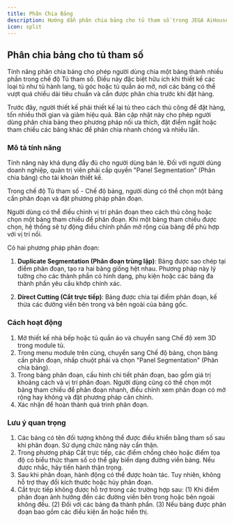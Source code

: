 ```yaml
---
title: Phân Chia Bảng
description: Hướng dẫn phân chia bảng cho tủ tham số trong JEGA AiHouse.
icon: split
---
```


## Phân chia bảng cho tủ tham số

Tính năng phân chia bảng cho phép người dùng chia một bảng thành nhiều phần trong chế độ Tủ tham số. Điều này đặc biệt hữu ích khi thiết kế các loại tủ như tủ hành lang, tủ góc hoặc tủ quần áo mở, nơi các bảng có thể vượt quá chiều dài tiêu chuẩn và cần được phân chia trước khi đặt hàng.

Trước đây, người thiết kế phải thiết kế lại tủ theo cách thủ công để đặt hàng, tốn nhiều thời gian và giảm hiệu quả. Bản cập nhật này cho phép người dùng phân chia bảng theo phương pháp nối ưa thích, đặt điểm ngắt hoặc tham chiếu các bảng khác để phân chia nhanh chóng và nhiều lần.

### Mô tả tính năng

Tính năng này khả dụng đầy đủ cho người dùng bán lẻ. Đối với người dùng doanh nghiệp, quản trị viên phải cấp quyền "Panel Segmentation" (Phân chia bảng) cho tài khoản thiết kế.

Trong chế độ Tủ tham số - Chế độ bảng, người dùng có thể chọn một bảng cần phân đoạn và đặt phương pháp phân đoạn.

Người dùng có thể điều chỉnh vị trí phân đoạn theo cách thủ công hoặc chọn một bảng tham chiếu để phân đoạn. Khi một bảng tham chiếu được chọn, hệ thống sẽ tự động điều chỉnh phần mở rộng của bảng để phù hợp với vị trí nối.

Có hai phương pháp phân đoạn:

1.  **Duplicate Segmentation (Phân đoạn trùng lặp)**: Bảng được sao chép tại điểm phân đoạn, tạo ra hai bảng giống hệt nhau. Phương pháp này lý tưởng cho các thành phần có hình dạng, phụ kiện hoặc các bảng đa thành phần yêu cầu khớp chính xác.

2.  **Direct Cutting (Cắt trực tiếp)**: Bảng được chia tại điểm phân đoạn, kế thừa các đường viền bên trong và bên ngoài của bảng gốc.

### Cách hoạt động

1.  Mở thiết kế nhà bếp hoặc tủ quần áo và chuyển sang Chế độ xem 3D trong module tủ.
2.  Trong menu module trên cùng, chuyển sang Chế độ bảng, chọn bảng cần phân đoạn, nhấp chuột phải và chọn "Panel Segmentation" (Phân chia bảng).
3.  Trong bảng phân đoạn, cấu hình chi tiết phân đoạn, bao gồm giá trị khoảng cách và vị trí phân đoạn. Người dùng cũng có thể chọn một bảng tham chiếu để phân đoạn nhanh, điều chỉnh xem phân đoạn có mở rộng hay không và đặt phương pháp căn chỉnh.
4.  Xác nhận để hoàn thành quá trình phân đoạn.

### Lưu ý quan trọng

1.  Các bảng có tên đối tượng không thể được điều khiển bằng tham số sau khi phân đoạn. Sử dụng chức năng này cẩn thận.
2.  Trong phương pháp Cắt trực tiếp, các điểm chồng chéo hoặc điểm tọa độ có biểu thức tham số có thể gây biến dạng đường viền bảng. Nếu được nhắc, hãy tiến hành thận trọng.
3.  Sau khi phân đoạn, hành động có thể được hoàn tác. Tuy nhiên, không hỗ trợ thay đổi kích thước hoặc hủy phân đoạn.
4.  Cắt trực tiếp không được hỗ trợ trong các trường hợp sau:
    (1) Khi điểm phân đoạn ảnh hưởng đến các đường viền bên trong hoặc bên ngoài không đều.
    (2) Đối với các bảng đa thành phần.
    (3) Nếu bảng được phân đoạn bao gồm các điều kiện ẩn hoặc hiển thị.
